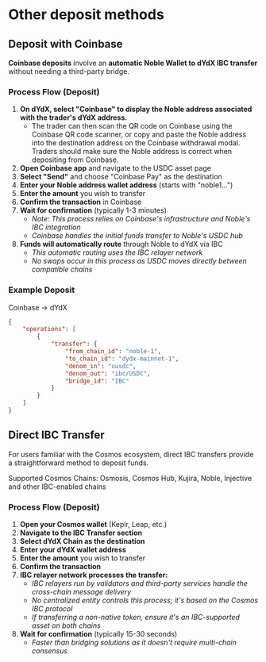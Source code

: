 
# Other deposit methods

## Deposit with Coinbase

**Coinbase deposits** involve an **automatic Noble Wallet to dYdX IBC transfer** without needing a third-party bridge.

### Process Flow (Deposit)

1. **On dYdX, select "Coinbase" to display the Noble address associated with the trader's dYdX address.**
   - The trader can then scan the QR code on Coinbase using the Coinbase QR code scanner, or copy and paste the Noble address into the destination address on the Coinbase withdrawal modal. Traders should make sure the Noble address is correct when depositing from Coinbase.
2. **Open Coinbase app** and navigate to the USDC asset page
3. **Select "Send"** and choose "Coinbase Pay" as the destination
4. **Enter your Noble address wallet address** (starts with "noble1...")
5. **Enter the amount** you wish to transfer
6. **Confirm the transaction** in Coinbase
7. **Wait for confirmation** (typically 1-3 minutes)
   - _Note: This process relies on Coinbase's infrastructure and Noble's IBC integration_
   - _Coinbase handles the initial funds transfer to Noble's USDC hub_
8. **Funds will automatically route** through Noble to dYdX via IBC
   - _This automatic routing uses the IBC relayer network_
   - _No swaps occur in this process as USDC moves directly between compatible chains_

### Example Deposit
Coinbase → dYdX

```json
{
    "operations": [
        {
            "transfer": {
                "from_chain_id": "noble-1",
                "to_chain_id": "dydx-mainnet-1",
                "denom_in": "uusdc",
                "denom_out": "ibc/USDC",
                "bridge_id": "IBC"
            }
        }
    ]
}
```

## Direct IBC Transfer

For users familiar with the Cosmos ecosystem, direct IBC transfers provide a straightforward method to deposit funds.

Supported Cosmos Chains: Osmosis, Cosmos Hub, Kujira, Noble, Injective and other IBC-enabled chains

### Process Flow (Deposit)

1. **Open your Cosmos wallet** (Keplr, Leap, etc.)
2. **Navigate to the IBC Transfer section**
3. **Select dYdX Chain as the destination**
4. **Enter your dYdX wallet address**
5. **Enter the amount** you wish to transfer
6. **Confirm the transaction**
7. **IBC relayer network processes the transfer:**
   - _IBC relayers run by validators and third-party services handle the cross-chain message delivery_
   - _No centralized entity controls this process; it's based on the Cosmos IBC protocol_
   - _If transferring a non-native token, ensure it's an IBC-supported asset on both chains_
8. **Wait for confirmation** (typically 15-30 seconds)
   - _Faster than bridging solutions as it doesn't require multi-chain consensus_
